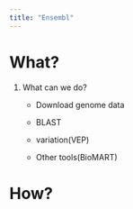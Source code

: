 ```yaml
---
title: "Ensembl"
---
```




# What?

1. What can we do?

    * Download genome data

    * BLAST

    * variation(VEP)

    * Other tools(BioMART)




# How?


